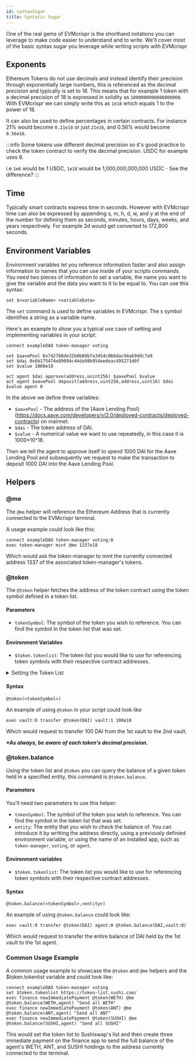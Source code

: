 ```yaml
---
id: syntaxSugar
title: Syntatic Sugar
---
```



One of the real gems of EVMcrispr is the shorthand notations you can leverage to make code easier to understand and to write. We'll cover most of the basic syntax sugar you leverage while writing scripts with EVMcrispr

## Exponents

Ethereum Tokens do not use decimals and instead identify their precision through exponentially large numbers, this is referenced as the *decimal precision* and typically is set to 18. This means that for example 1 token with a decimal precision of 18 is expressed in solidity as `1000000000000000000`. With EVMcrispr we can simply write this as `1e18` which equals 1 to the power of 18.

It can also be used to define percentages in certain contracts. For instance 21% would become `0.21e18` or just `21e16`, and 0.56% would become `0.56e16`.

:::info
Some tokens use different decimal precision so it's good practice to check the token contract to verify the decimal precision. USDC for example uses 6.

i.e `1e6` would be 1 USDC, `1e18` would be 1,000,000,000,000 USDC - See the difference?
:::

## Time

Typically smart contracts express time in seconds. However with EVMcrispr time can also be expressed by appending s, m, h, d, w, and y at the end of the number for defining them as seconds, minutes, hours, days, weeks, and years respectively. For example 2d would get converted to 172,800 seconds.

## Environment Variables

Environment variables let you reference information faster and also assign information to names that you can use inside of your scripts commands. You need two pieces of information to set a variable, the name you want to give the variable and the data you want to it to be equal to. You can use this syntax:

`set $<variableName> <variableData>`

The `set` command is used to define variables in EVMcrispr. The `$` symbol identifies a string as a variable name.

Here's an example to show you a typical use case of setting and implementing variables in your script:

```
connect exampleDAO token-manager voting

set $aavePool 0x7d2768de32b0b80b7a3454c06bdac94a69ddc7a9
set $dai 0x6b175474e89094c44da98b954eedeac495271d0f
set $value 1000e18

act agent $dai approve(address,unint256) $aavePool $value
act agent $aavePool deposit(address,uint256,address,uint16) $dai $value agent 0
```

In the above we define three variables: 
- `$aavePool` - The address of the [Aave Lending Pool}(https://docs.aave.com/developers/v/2.0/deployed-contracts/deployed-contracts) on mainnet.
- `$dai` - The token address of DAI.
- `$value` - A numerical value we want to use repeatedly, in this case it is 1000*10^18.

Then we tell the agent to approve itself to spend 1000 DAI for the Aave Lending Pool and subsequently we request to make the transaction to deposit 1000 DAI into the Aave Lending Pool.

## Helpers

### @me

The `@me` helper will reference the Ethereum Address that is currently connected to the EVMcrispr terminal.

A usage example could look like this:

```
connect exampleDAO token-manager voting:0
exec token-manager mint @me 1337e18
```
Which would ask the token-manager to mint the currently connected address 1337 of the associated token-manager's tokens.


### @token

The `@token` helper fetches the address of the token contract using the token symbol defined in a token list.

#### Parameters
- `tokenSymbol`: The symbol of the token you wish to reference. You can find the symbol in the token list that was set.

#### Environment Variables
- `$token.tokenlist`: The token list you would like to use for referencing token symbols with their respective contract addresses.

<details><summary>Setting the Token List</summary>
By default EVMcrispr has the <a href='https://tokens.uniswap.org/' target='_blank' rel='noreferrer noopener'>token list from Uniswap</a> (Mainnet, Rinkeby, and Polygon) loaded into the terminal, you can use this list to call any token by referencing it's token symbol.  

For example:
- `@token(UNI)` would reference the token address of Uniswap: `0x1f9840a85d5aF5bf1D1762F925BDADdC4201F984`.
- `@token(USDC)` would reference the token address of USDC: `0xA0b86991c6218b36c1d19D4a2e9Eb0cE3606eB48`.


You can use a different token list to reference tokens, including on different chains, using the `set` command. To use a different token list you can follow this syntax:

```
set $token.tokenlist <tokenListURL>
```

For example:
- `set $token.tokenlist https://token-list.sushi.com/` - Use the token list provided by Sushiswap
- `set $token.tokenlist https://tokens.honeyswap.org/` - Use the token list provided by Honeyswap

</details>

#### Syntax

```
@token(<tokenSymbol>)
```

An example of using `@token` in your script could look like

```
exec vault:0 transfer @token(DAI) vault:1 100e18
```

Which would request to transfer 100 DAI from the 1st vault to the 2nd vault.

**_*As always, be aware of each token's decimal precision._**

### @token.balance

Using the token list and `@token` you can query the balance of a given token held in a specified entity, this command is `@token.balance`.

#### Parameters
You'll need two parameters to use this helper:

- `tokenSymbol`: The symbol of the token you wish to reference. You can find the symbol in the token list that was set.
- `entity`: The entity that you wish to check the balance of. You can introduce it by writting the address directly, using a previously definied environment variable, or using the name of an installed app, such as `token-manager`, `voting`, or `agent`.

#### Environment variables
- `$token.tokenlist`: The token list you would like to use for referencing token symbols with their respective contract addresses.

#### Syntax

```
@token.balance(<tokenSymbol>,<entity>)
```

An example of using `@token.balance` could look like:

```
exec vault:0 transfer @token(DAI) agent:0 @token.balance(DAI,vault:0)
``` 

Which would request to transfer the entire balance of DAI held by the 1st vault to the 1st agent. 

### Common Usage Example

A common usage example to showcase the `@token` and `@me` helpers and the $token.tokenlist variable and could look like:

```
connect exampleDAO token-manager voting
set $token.tokenlist https://token-list.sushi.com/
exec finance newImmediatePayment @token(WETH) @me @token.balance(WETH,agent) "Send all WETH"
exec finance newImmediatePayment @token(ANT) @me @token.balance(ANT,agent) "Send all ANT"
exec finance newImmediatePayment @token(SUSHI) @me @token.balance(SUSHI,agent) "Send all SUSHI"
```

This would set the token list to Sushiswap's list and then create three immediate payment on the finance app to send the full balance of the agent's WETH, ANT, and SUSHI holdings to the address currently connected to the terminal.
